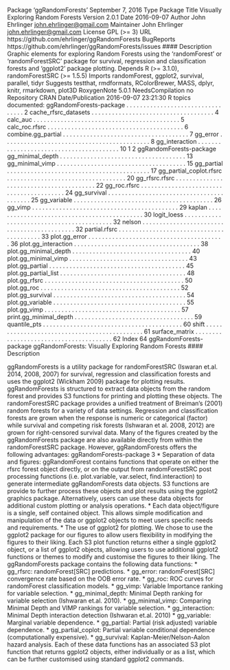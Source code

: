 Package 'ggRandomForests'
September 7, 2016
Type Package
Title Visually Exploring Random Forests
Version 2.0.1
Date 2016-09-07
Author John Ehrlinger <john.ehrlinger@gmail.com>
Maintainer John Ehrlinger <john.ehrlinger@gmail.com>
License GPL (>= 3)
URL https://github.com/ehrlinger/ggRandomForests
BugReports https://github.com/ehrlinger/ggRandomForests/issues
#### Description 
 Graphic elements for exploring Random Forests using the 'randomForest' or
'randomForestSRC' package for survival, regression and classification forests and
'ggplot2' package plotting.
Depends R (>= 3.1.0), randomForestSRC (>= 1.5.5)
Imports randomForest, ggplot2, survival, parallel, tidyr
Suggests testthat, rmdformats, RColorBrewer, MASS, dplyr, knitr,
rmarkdown, plot3D
RoxygenNote 5.0.1
NeedsCompilation no
Repository CRAN
Date/Publication 2016-09-07 23:21:30
R topics documented:
ggRandomForests-package . . . . . . . . . . . . . . . . . . . . . . . . . . . . . . . . . 2
cache_rfsrc_datasets . . . . . . . . . . . . . . . . . . . . . . . . . . . . . . . . . . . . 4
calc_auc . . . . . . . . . . . . . . . . . . . . . . . . . . . . . . . . . . . . . . . . . . . 5
calc_roc.rfsrc . . . . . . . . . . . . . . . . . . . . . . . . . . . . . . . . . . . . . . . . 6
combine.gg_partial . . . . . . . . . . . . . . . . . . . . . . . . . . . . . . . . . . . . . 7
gg_error . . . . . . . . . . . . . . . . . . . . . . . . . . . . . . . . . . . . . . . . . . . 8
gg_interaction . . . . . . . . . . . . . . . . . . . . . . . . . . . . . . . . . . . . . . . . 10
1
2 ggRandomForests-package
gg_minimal_depth . . . . . . . . . . . . . . . . . . . . . . . . . . . . . . . . . . . . . 13
gg_minimal_vimp . . . . . . . . . . . . . . . . . . . . . . . . . . . . . . . . . . . . . . 15
gg_partial . . . . . . . . . . . . . . . . . . . . . . . . . . . . . . . . . . . . . . . . . . 17
gg_partial_coplot.rfsrc . . . . . . . . . . . . . . . . . . . . . . . . . . . . . . . . . . . 20
gg_rfsrc.rfsrc . . . . . . . . . . . . . . . . . . . . . . . . . . . . . . . . . . . . . . . . 22
gg_roc.rfsrc . . . . . . . . . . . . . . . . . . . . . . . . . . . . . . . . . . . . . . . . . 24
gg_survival . . . . . . . . . . . . . . . . . . . . . . . . . . . . . . . . . . . . . . . . . 25
gg_variable . . . . . . . . . . . . . . . . . . . . . . . . . . . . . . . . . . . . . . . . . 26
gg_vimp . . . . . . . . . . . . . . . . . . . . . . . . . . . . . . . . . . . . . . . . . . . 29
kaplan . . . . . . . . . . . . . . . . . . . . . . . . . . . . . . . . . . . . . . . . . . . . 30
logit_loess . . . . . . . . . . . . . . . . . . . . . . . . . . . . . . . . . . . . . . . . . . 32
nelson . . . . . . . . . . . . . . . . . . . . . . . . . . . . . . . . . . . . . . . . . . . . 32
partial.rfsrc . . . . . . . . . . . . . . . . . . . . . . . . . . . . . . . . . . . . . . . . . 33
plot.gg_error . . . . . . . . . . . . . . . . . . . . . . . . . . . . . . . . . . . . . . . . 36
plot.gg_interaction . . . . . . . . . . . . . . . . . . . . . . . . . . . . . . . . . . . . . 38
plot.gg_minimal_depth . . . . . . . . . . . . . . . . . . . . . . . . . . . . . . . . . . . 40
plot.gg_minimal_vimp . . . . . . . . . . . . . . . . . . . . . . . . . . . . . . . . . . . 43
plot.gg_partial . . . . . . . . . . . . . . . . . . . . . . . . . . . . . . . . . . . . . . . . 45
plot.gg_partial_list . . . . . . . . . . . . . . . . . . . . . . . . . . . . . . . . . . . . . 48
plot.gg_rfsrc . . . . . . . . . . . . . . . . . . . . . . . . . . . . . . . . . . . . . . . . . 50
plot.gg_roc . . . . . . . . . . . . . . . . . . . . . . . . . . . . . . . . . . . . . . . . . 52
plot.gg_survival . . . . . . . . . . . . . . . . . . . . . . . . . . . . . . . . . . . . . . . 54
plot.gg_variable . . . . . . . . . . . . . . . . . . . . . . . . . . . . . . . . . . . . . . . 55
plot.gg_vimp . . . . . . . . . . . . . . . . . . . . . . . . . . . . . . . . . . . . . . . . 57
print.gg_minimal_depth . . . . . . . . . . . . . . . . . . . . . . . . . . . . . . . . . . . 59
quantile_pts . . . . . . . . . . . . . . . . . . . . . . . . . . . . . . . . . . . . . . . . . 60
shift . . . . . . . . . . . . . . . . . . . . . . . . . . . . . . . . . . . . . . . . . . . . . 61
surface_matrix . . . . . . . . . . . . . . . . . . . . . . . . . . . . . . . . . . . . . . . 62
Index 64
ggRandomForests-package
ggRandomForests: Visually Exploring Random Forests
#### Description 

ggRandomForests is a utility package for randomForestSRC (Iswaran et.al. 2014, 2008, 2007) for
survival, regression and classification forests and uses the ggplot2 (Wickham 2009) package for
plotting results. ggRandomForests is structured to extract data objects from the random forest and
provides S3 functions for printing and plotting these objects.
The randomForestSRC package provides a unified treatment of Breiman's (2001) random forests
for a variety of data settings. Regression and classification forests are grown when the response
is numeric or categorical (factor) while survival and competing risk forests (Ishwaran et al. 2008,
2012) are grown for right-censored survival data.
Many of the figures created by the ggRandomForests package are also available directly from
within the randomForestSRC package. However, ggRandomForests offers the following advantages:
ggRandomForests-package 3
*  Separation of data and figures: ggRandomForest contains functions that operate on either
the rfsrc forest object directly, or on the output from randomForestSRC post processing
functions (i.e. plot.variable, var.select, find.interaction) to generate intermediate
ggRandomForests data objects. S3 functions are provide to further process these objects
and plot results using the ggplot2 graphics package. Alternatively, users can use these data
objects for additional custom plotting or analysis operations.
*  Each data object/figure is a single, self contained object. This allows simple modification and
manipulation of the data or ggplot2 objects to meet users specific needs and requirements.
*  The use of ggplot2 for plotting. We chose to use the ggplot2 package for our figures to
allow users flexibility in modifying the figures to their liking. Each S3 plot function returns
either a single ggplot2 object, or a list of ggplot2 objects, allowing users to use additional
ggplot2 functions or themes to modify and customise the figures to their liking.
The ggRandomForests package contains the following data functions:
*  gg_rfsrc: randomForest[SRC] predictions.
*  gg_error: randomForest[SRC] convergence rate based on the OOB error rate.
*  gg_roc: ROC curves for randomForest classification models.
*  gg_vimp: Variable Importance ranking for variable selection.
*  gg_minimal_depth: Minimal Depth ranking for variable selection (Ishwaran et.al. 2010).
*  gg_minimal_vimp: Comparing Minimal Depth and VIMP rankings for variable selection.
*  gg_interaction: Minimal Depth interaction detection (Ishwaran et.al. 2010)
*  gg_variable: Marginal variable dependence.
*  gg_partial: Partial (risk adjusted) variable dependence.
*  gg_partial_coplot: Partial variable conditional dependence (computationally expensive).
*  gg_survival: Kaplan-Meier/Nelson-Aalon hazard analysis.
Each of these data functions has an associated S3 plot function that returns ggplot2 objects, either
individually or as a list, which can be further customised using standard ggplot2 commands.
